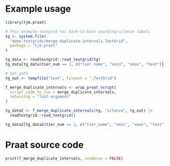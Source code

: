 # Example usage

```r
library(tjm.praat)

# This example textgrid has back-to-back sounding/silence labels
tg <- system.file(
  "demo-textgrids/merge-duplicate-intervals.TextGrid",
  package = "tjm.praat"
)

tg_data <- readtextgrid::read_textgrid(tg)
tg_data[tg_data$tier_num == 3, c("tier_name", "xmin", "xmax", "text")]

# Set path
tg_out <- tempfile("test", fileext = ".TextGrid")

f_merge_duplicate_intervals <- wrap_praat_script(
  script_code_to_run = merge_duplicate_intervals,
  returning = "last-argument"
)

tg_data2 <- f_merge_duplicate_intervals(tg, "silence", tg_out) |>
  readtextgrid::read_textgrid()

tg_data2[tg_data2$tier_num == 3, c("tier_name", "xmin", "xmax", "text")]
```

# Praat source code

```r
print(f_merge_duplicate_intervals, condense = FALSE)
```

